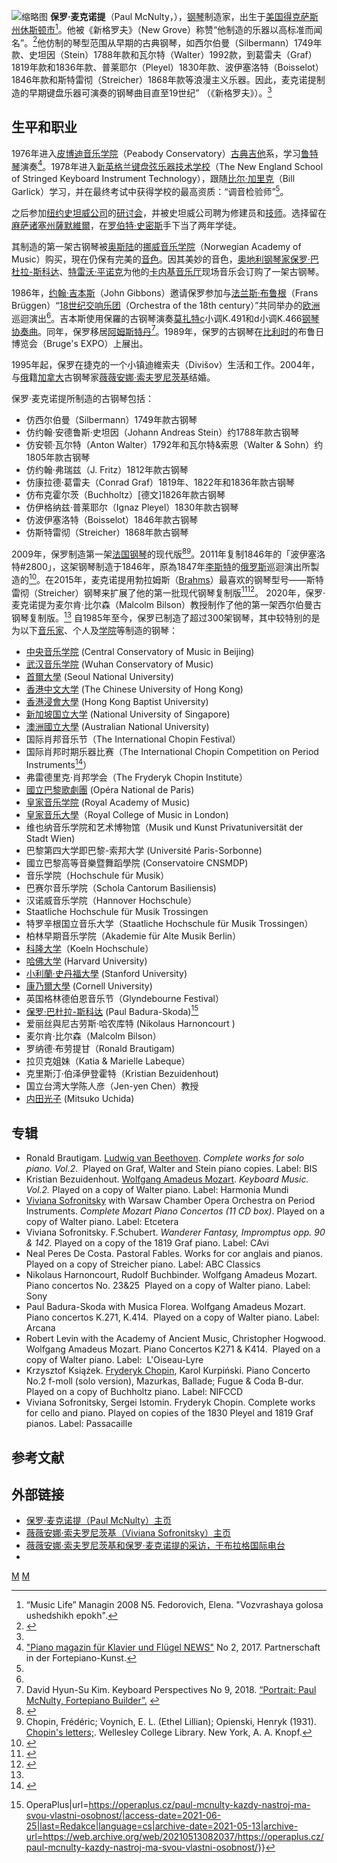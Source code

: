 {{refimprove|time=2011-12-19T05:57:57+00:00}}
[[File:FortepianoByMcNultyAfterWalter1805.jpg|缩略图]]
'''保罗·麦克诺提'''（Paul McNulty，{{bd|1953年|10月21日||}}），[[钢琴|钢琴]]制造家，出生于[[美国|美国]][[得克萨斯州|得克萨斯州]][[休斯顿市|休斯顿市]]<ref name=":1">“Music Life” Managin 2008 N5. Fedorovich, Elena. "Vozvrashaya golosa ushedshikh epokh".</ref>。他被《新格罗夫》（New Grove）称赞“他制造的乐器以高标准而闻名”。<ref name=":0">{{Cite web|title=Pianoforte|url=https://www.oxfordmusiconline.com/grovemusic/view/10.1093/gmo/9781561592630.001.0001/omo-9781561592630-e-0000021631|access-date=2021-06-25|work=Grove Music Online|language=en|archive-date=2021-06-03|archive-url=https://web.archive.org/web/20210603012620/https://www.oxfordmusiconline.com/grovemusic/view/10.1093/gmo/9781561592630.001.0001/omo-9781561592630-e-0000021631}}</ref>他仿制的琴型范围从早期的古典钢琴，如西尔伯曼（Silbermann）1749年款、史坦因（Stein）1788年款和瓦尔特（Walter）1992款，到葛雷夫（Graf）1819年款和1836年款、普莱耶尔（Pleyel）1830年款、波伊塞洛特（Boisselot）1846年款和斯特雷彻（Streicher）1868年款等浪漫主义乐器。因此，麦克诺提制造的早期键盘乐器可演奏的钢琴曲目直至19世纪” （《新格罗夫》）。<ref name=":0" />

== 生平和职业 ==
1976年进入[[皮博迪音乐学院|皮博迪音乐学院]]（Peabody Conservatory）[[古典吉他|古典吉他]]系，学习[[鲁特琴|鲁特琴]]演奏<ref name=":2">[https://www.fortepiano.eu/wp-content/uploads/2018/08/Piano-News-2-2017-for-WEB.pdf "Piano magazin für Klavier und Flügel NEWS"] {{Wayback|url=https://www.fortepiano.eu/wp-content/uploads/2018/08/Piano-News-2-2017-for-WEB.pdf |date=20201230004311 }} No 2, 2017. Partnerschaft in der Fortepiano-Kunst.</ref>。1978年进入[[新英格兰键盘弦乐器技术学校|新英格兰键盘弦乐器技术学校]]（The New England School of Stringed Keyboard Instrument Technology），跟随[[比尔·加里克|比尔·加里克]]（Bill Garlick）学习，并在最终考试中获得学校的最高资质：“调音检验师”<ref name=":2" />。

之后参加[[纽约|纽约]][[史坦威公司|史坦威公司]]的[[研讨会|研讨会]]，并被史坦威公司聘为修建员和[[技师|技师]]。选择留在[[麻萨诸塞州|麻萨诸塞州]][[薩默維爾_(麻薩諸塞州)|薩默維爾]]，在[[罗伯特·史密斯|罗伯特·史密斯]]手下当了两年学徒。

其制造的第一架古钢琴被[[奥斯陆|奥斯陆]]的[[挪威音乐学院|挪威音乐学院]]（Norwegian Academy of Music）购买，現在仍保有完美的[[音色|音色]]。因其美妙的音色，[[奧地利|奧地利]][[钢琴家|钢琴家]][[保罗·巴杜拉-斯科达|保罗·巴杜拉-斯科达]]、[[特雷沃·平诺克|特雷沃·平诺克]]为他的[[卡内基音乐厅|卡内基音乐厅]]现场音乐会订购了一架古钢琴。

1986年，[[约翰·吉本斯|约翰·吉本斯]]（John Gibbons）邀请保罗参加与[[法兰斯·布鲁根|法兰斯·布鲁根]]（Frans Brüggen）“[[18世纪交响乐团|18世纪交响乐团]]（Orchestra of the 18th century）”共同举办的[[欧洲|欧洲]]巡迴演出<ref name=":2" />。吉本斯使用保羅的古钢琴演奏[[莫扎特|莫扎特]]c小调K.491和d小调K.466[[钢琴协奏曲|钢琴协奏曲]]。同年，保罗移居[[阿姆斯特丹|阿姆斯特丹]]<ref>David Hyun-Su Kim. Keyboard Perspectives No 9, 2018. [https://www.fortepiano.eu/wp-content/uploads/2018/08/Keyboard-Perspectives.pdf “Portrait: Paul McNulty, Fortepiano Builder”.] {{Wayback|url=https://www.fortepiano.eu/wp-content/uploads/2018/08/Keyboard-Perspectives.pdf |date=20210513082031 }}</ref>。1989年，保罗的古钢琴在[[比利时|比利时]]的布鲁日博览会（Bruge's EXPO）上展出。

1995年起，保罗在捷克的一个小镇迪維索夫（Divišov）生活和工作。2004年，与[[俄|俄]]籍[[加拿大|加拿大]]古钢琴家[[薇薇安娜·索夫罗尼茨基|薇薇安娜·索夫罗尼茨基]]结婚。

保罗·麦克诺提所制造的古钢琴包括：

* 仿西尔伯曼（Silbermann）1749年款古钢琴
* 仿约翰·安德鲁斯·史坦因（Johann Andreas Stein）约1788年款古钢琴
* 仿安顿·瓦尔特（Anton Walter）1792年和瓦尔特&索恩（Walter & Sohn）约1805年款古钢琴
* 仿约翰·弗瑞兹（J. Fritz）1812年款古钢琴
* 仿康拉德·葛雷夫（Conrad Graf）1819年、1822年和1836年款古钢琴
* 仿布克霍尔茨（Buchholtz）[德文]1826年款古钢琴
* 仿伊格纳兹·普莱耶尔（Ignaz Pleyel）1830年款古钢琴
* 仿波伊塞洛特（Boisselot）1846年款古钢琴
* 仿斯特雷彻（Streicher）1868年款古钢琴

2009年，保罗制造第一架[[法国钢琴|法国钢琴]]的现代版<ref>{{Cite web|title=Narodowy Instytut Fryderyka Chopina|url=https://nifc.pl/en/home/aktualnosci/music/19|access-date=2021-06-25|work=nifc.pl|archive-date=2021-05-13|archive-url=https://web.archive.org/web/20210513082029/https://nifc.pl/en/home/aktualnosci/music/19}}</ref><ref>Chopin, Frédéric; Voynich, E. L. (Ethel Lillian); Opienski, Henryk (1931). [[iarchive:chopinsletters00chop|Chopin's letters;]]. Wellesley College Library. New York, A. A. Knopf.</ref>。2011年复制1846年的「波伊塞洛特#2800」，这架钢琴制造于1846年，原為1847年[[李斯特·费伦茨|李斯特]]的[[俄罗斯|俄罗斯]]巡迴演出所製造的<ref>{{Cite web|title=Liszts Geheimnis|url=http://www.musik-heute.de/2947/liszts-geheimnis/|access-date=2021-06-25|date=2012-08-27|work=MUSIK HEUTE|language=de|archive-date=2012-08-31|archive-url=https://web.archive.org/web/20120831132740/http://www.musik-heute.de/2947/liszts-geheimnis/}}</ref>。在2015年，麦克诺提用勃拉姆斯（[[约翰内斯·勃拉姆斯|Brahms]]）最喜欢的钢琴型号——斯特雷彻（Streicher）钢琴来扩展了他的第一批现代钢琴复制版<ref>{{Cite web|title=Le piano Streicher de Brahms enfin restitué - Piano News - Parlons Piano|url=https://parlonspiano.com/pianonews/364/le-piano-streicher-de-brahms-enfin-restitue?c=1248|access-date=2021-06-25|work=parlonspiano.com|language=fr|archive-date=2021-06-02|archive-url=https://web.archive.org/web/20210602214404/https://parlonspiano.com/pianonews/364/le-piano-streicher-de-brahms-enfin-restitue?c=1248}}</ref><ref>{{Cite journal|title=Clara Schumann von Berthold Litzmann. Erster Band, Mädchenjahre|url=http://dx.doi.org/10.2307/903152|last=Litzmann|first=Berthold|date=1903-02-01|journal=The Musical Times|issue=720|doi=10.2307/903152|volume=44|pages=113|issn=0027-4666}}</ref>。 2020年，保罗·麦克诺提为麦尔肯·比尔森（Malcolm Bilson）教授制作了他的第一架西尔伯曼古钢琴复制版。<ref name=":1" /> 自1985年至今，保罗已制造了超过300架钢琴，其中较特别的是为以下[[音乐家|音乐家]]、个人及[[学院|学院]]等制造的钢琴：

* [[中央音乐学院|中央音乐学院]] (Central Conservatory of Music in Beijing)
* [[武汉音乐学院|武汉音乐学院]] (Wuhan Conservatory of Music)
* [[首爾大學|首爾大學]] (Seoul National University)
* [[香港中文大學|香港中文大学]] (The Chinese University of Hong Kong)
* [[香港浸會大學|香港浸會大學]] (Hong Kong Baptist University)
* [[新加坡国立大学|新加坡国立大学]] (National University of Singapore)
* [[澳大利亞國立大學|澳洲國立大學]] (Australian National University)
* 国际肖邦音乐节（The International Chopin Festival） 
* 国际肖邦时期乐器比赛（The International Chopin Competition on Period Instruments<ref>{{Cite web|title=Final Report and Highlights of the 1st International Chopin Competition on Period Instruments. Warsaw 2–14 September 2018|url=http://www.michael-moran.com/2018/09/final-report-and-highlights-of-1st.html|access-date=2021-06-25|last=link|first=Get|language=en-GB|archive-date=2021-05-14|archive-url=https://web.archive.org/web/20210514005855/http://www.michael-moran.com/2018/09/final-report-and-highlights-of-1st.html}}</ref>）
* 弗雷德里克·肖邦学会（The Fryderyk Chopin Institute）
* [[國立巴黎歌劇團|國立巴黎歌劇團]] (Opéra National de Paris)
* [[皇家音樂學院|皇家音乐学院]] (Royal Academy of Music)
* [[皇家音樂學院_(倫敦大學)|皇家音乐大學]]（Royal College of Music in London)
* 维也纳音乐学院和艺术博物馆（Musik und Kunst Privatuniversität der Stadt Wien)
* 巴黎第四大学即巴黎-索邦大学 (Université Paris-Sorbonne)
* 國立巴黎高等音樂暨舞蹈學院 (Conservatoire CNSMDP)
* 音乐学院（Hochschule für Musik）
* 巴赛尔音乐学院（Schola Cantorum Basiliensis)
* 汉诺威音乐学院（Hannover Hochschule）
* Staatliche Hochschule für Musik Trossingen
* 特罗辛根国立音乐大学（Staatliche Hochschule für Musik Trossingen）
* 柏林早期音乐学院（Akademie für Alte Musik Berlin）
* [[科隆大学|科隆大学]]（Koeln Hochschule）
* [[哈佛大学|哈佛大学]] (Harvard University)
* [[史丹佛大學|小利蘭·史丹福大學]] (Stanford University)
* [[康奈尔大学|康乃爾大學]] (Cornell University)
* 英国格林德伯恩音乐节（Glyndebourne Festival）
* [[保罗·巴杜拉-斯科达|保罗·巴杜拉-斯科达]] (Paul Badura-Skoda)<ref>{{Cite web|title=Paul McNulty: Každý nástroj má svou vlastní osobnost {{!}} OperaPlus|url=https://operaplus.cz/paul-mcnulty-kazdy-nastroj-ma-svou-vlastni-osobnost/|access-date=2021-06-25|last=Redakce|language=cs|archive-date=2021-05-13|archive-url=https://web.archive.org/web/20210513082037/https://operaplus.cz/paul-mcnulty-kazdy-nastroj-ma-svou-vlastni-osobnost/}}</ref>
* 爱丽丝與尼古劳斯·哈农库特 (Nikolaus Harnoncourt )
* 麦尔肯·比尔森（Malcolm Bilson）
* 罗纳德·布劳提甘（Ronald Brautigam)
* 拉贝克姐妹（Katia & Marielle Labeque）
* 克里斯汀·伯泽伊登霍特（Kristian Bezuidenhout)
* 国立台湾大学陈人彦（Jen-yen Chen）教授  
* [[內田光子|内田光子]] (Mitsuko Uchida)

== 专辑 ==

* Ronald Brautigam. [[路德维希·范·贝多芬|Ludwig van Beethoven]]. ''Complete works for solo piano. Vol.2''.  Played on Graf, Walter and Stein piano copies. Label: BIS
* Kristian Bezuidenhout. [[沃尔夫冈·阿马德乌斯·莫扎特|Wolfgang Amadeus Mozart]]. ''Keyboard Music. Vol.2.'' Played on a copy of Walter piano. Label: Harmonia Mundi
* [[薇薇安娜·索夫罗尼茨基|Viviana Sofronitsky]] with Warsaw Chamber Opera Orchestra on Period Instruments. ''Complete Mozart Piano Concertos (11 CD box)''. Played on a copy of Walter piano. Label: Etcetera
* Viviana Sofronitsky. F.Schubert. ''Wanderer Fantasy, Impromptus opp. 90 & 142.'' Played on a copy of the 1819 Graf piano. Label: CAvi
* Neal Peres De Costa. Pastoral Fables. Works for cor anglais and pianos. Played on a copy of Streicher piano. Label: ABC Classics
* Nikolaus Harnoncourt, Rudolf Buchbinder. Wolfgang Amadeus Mozart. Piano concertos No. 23&25  Played on a copy of Walter piano. Label: Sony
* Paul Badura-Skoda with Musica Florea. Wolfgang Amadeus Mozart. Piano concertos K.271, K.414.  Played on a copy of Walter piano. Label: Arcana
* Robert Levin with the Academy of Ancient Music, Christopher Hogwood. Wolfgang Amadeus Mozart. Piano Concertos K271 & K414.  Played on a copy of Walter piano. Label:  L'Oiseau-Lyre
* Krzysztof Książek. [[弗雷德里克·肖邦|Fryderyk Chopin]], Karol Kurpiński. Piano Concerto No.2 f-moll (solo version), Mazurkas, Ballade; Fugue & Coda B-dur. Played on a copy of Buchholtz piano. Label: NIFCCD
* Viviana Sofronitsky, Sergei Istomin. Fryderyk Chopin. Complete works for cello and piano. Played on copies of the 1830 Pleyel and 1819 Graf pianos. Label: Passacaille 

== 参考文献 ==
{{Reflist}}


== 外部链接==
* [http://www.fortepiano.eu 保罗·麦克诺提（Paul McNulty）主页] {{Wayback|url=http://www.fortepiano.eu/ |date=20201104181059 }}
* [http://www.sofronitsky.com 薇薇安娜·索夫罗尼茨基（Viviana Sofronitsky）主页]{{Wayback|url=http://www.sofronitsky.com/ |date=20150409050626 }}
*[https://english.radio.cz/fortepiano-builder-paul-mcnulty-pianist-viviana-sofronitsky-discuss-historic-8539421 薇薇安娜·索夫罗尼茨基和保罗·麦克诺提的采访，于布拉格国际电台] {{Wayback|url=https://english.radio.cz/fortepiano-builder-paul-mcnulty-pianist-viviana-sofronitsky-discuss-historic-8539421 |date=20210514144041 }}
*

[[Category:美國樂器製作者|M]]
[[Category:鋼琴製作者|M]]
